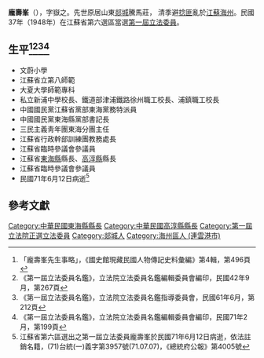 {{Multiple issues|
{{Prose|time=2020-07-25T20:08:05+00:00}}
{{Tone|time=2020-07-25T20:08:05+00:00}}
}}
{{Infobox Officeholder
|姓名=龐壽峯
|圖像=File:龐壽峯.jpg
|圖像大小=200px
|圖像說明=  
|字    = 字嶽之
|號    = 
|別名    = 
|出生日期 = 光緒二十八年七月十四日〔1902年8月17日〕
|出生地點 = 
|逝世日期 = {{dda|1982|6|12|1902|8|17}}
|逝世地點 = 
|死因    = 
|墓地    = 
|籍貫    = 江蘇海州
|政黨    = 
|parents  = 
|配偶   =吳春雨
|伴侶    = 
|relatives  =  
|children  = 子龐式興；女三：龐式菜、龐式恭、龐式正
|著作    = 
|past    = 
}}
'''龐壽峯'''（{{bd|1902年|8月17日|1982年|6月12日}}），字嶽之。先世原居山東[[郯城|郯城]]騰馬莊， 清季避[[捻匪|捻匪]]亂於[[江蘇|江蘇]][[海州|海州]]。民國37年（1948年）在江蘇省第六選區當選[[第一屆立法委員|第一屆立法委員]]。

== 生平<ref>「龐壽峯先生事略」，《國史館現藏民國人物傳記史料彙編》第4輯，第496頁</ref><ref>《第一屆立法委員名鑑》，立法院立法委員名鑑編輯委員會編印，民國42年9月，第267頁</ref><ref>《第一屆立法委員名鑑》，立法院立法委員名鑑指導委員會，民國61年6月，第212頁</ref><ref>《第一屆立法委員名鑑》，立法院立法委員名鑑編輯委員會編印，民國71年2月，第199頁</ref> ==
* 文蔚小學
* 江蘇省立第八師範
* 大夏大學師範專科
* 私立新浦中學校長、鐵道部津浦鐵路徐州職工校長、浦鎮職工校長
* 中國國民黨江蘇省黨部東海黨務特派員
* 中國國民黨東海縣黨部書記長
* 三民主義靑年團東海分團主任
* 江蘇省行政幹部訓練團教務處長
* 江蘇省臨時參議會參議員
* 江蘇省[[東海縣|東海縣]]縣長、[[高淳縣|高淳縣]]縣長
* 江蘇省臨時參議會參議員
* 民國71年6月12日病逝<ref>江蘇省第六區選出之第一屆立法委員龐壽峯於民國71年6月12日病逝，依法註銷名籍，(71)台統(一)義字第3957號(71.07.07)，《總統府公報》第4005號</ref>
== 參考文獻 ==
{{reflist}}
{{中華民國第一屆立法委員}}
[[Category:中華民國東海縣縣長|Category:中華民國東海縣縣長]]
[[Category:中華民國高淳縣縣長|Category:中華民國高淳縣縣長]]
[[Category:第一屆立法院正選立法委員|Category:第一屆立法院正選立法委員]]
[[Category:郯城人|Category:郯城人]]
[[Category:海州區人_(連雲港市)|Category:海州區人 (連雲港市)]]